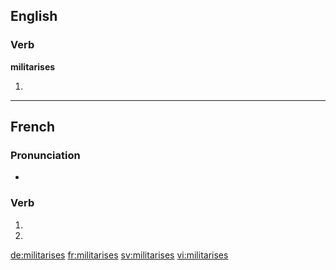 {{also|militarisés}}
==English==

===Verb===
'''militarises'''

# {{third-person singular of|militarise}}

----

==French==

===Pronunciation===
* {{homophones|lang=fr|militarise|militarisent}}

===Verb===
{{fr-verb-form}}

# {{conjugation of|militariser||2|s|pres|ind|lang=fr}}
# {{conjugation of|militariser||2|s|pres|sub|lang=fr}}

[[de:militarises]]
[[fr:militarises]]
[[sv:militarises]]
[[vi:militarises]]